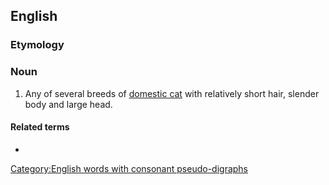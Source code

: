 ==English==

===Etymology===
{{compound|en|short|hair}}

===Noun===
{{en-noun}}

# Any of several breeds of [[domestic cat]] with relatively short hair, slender body and large head.

====Related terms====
* {{l|en|shorthaired}}

[[Category:English words with consonant pseudo-digraphs]]